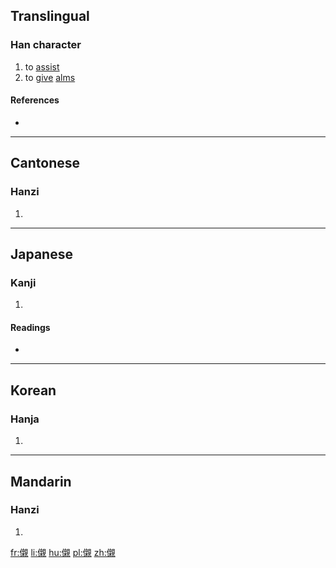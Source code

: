 ==Translingual==

===Han character===
{{Han char|rn=9|rad=人|as=16|sn=18|four=26210|canj=OYDU|ids=⿰亻親}}

# to [[assist]]
# to [[give]] [[alms]]

====References====
* {{Han ref|kx=0121.100|dkj=01274|dj=0255.110|hdz=10236.170|uh=512D|ud=20781|bh=EFB8|bd=61368}}

----

==Cantonese==

===Hanzi===
{{yue-hanzi|jyut=[[can3]]|y=chan3}}

# {{defn|lang=yue|sort=人16}}

----

==Japanese==

===Kanji===
{{ja-kanji|grade=|rs=人16}}

# {{defn|lang=ja|sort=人16}}

====Readings====
* {{ja-readings|on=[[しん]] (shin)|kun=[[いたる]] (itaru), [[ちかい]] (chikai), [[おそれる]] (osoreru), [[うら]] (ura), [[しく]] (shiku)}}

----

==Korean==

===Hanja===
{{ko-hanja|hangeul=츤|rv=cheun|mr=ch'ŭn}}

# {{defn|lang=ko|sort=人16}}

----

==Mandarin==

===Hanzi===
{{cmn-hanzi|pin=[[chèn]] ([[chen4]])|wg=ch'en<sup>4</sup>}}

# {{defn|lang=cmn|sort=人16}}

[[fr:儭]]
[[li:儭]]
[[hu:儭]]
[[pl:儭]]
[[zh:儭]]